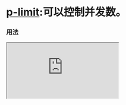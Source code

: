 # [p-limit](https://github.com/sindresorhus/p-limit):可以控制并发数。<Badge gtihub="https://github.com/sindresorhus/p-limit" npm="p-limit" />

### 用法

<iframe
  style={{ width: "100%", height: "300px" }}
  src="https://stackblitz.com/edit/js-kvfp63?embed=1&file=index.js"
/>

### 源码分析

### 测试用例
